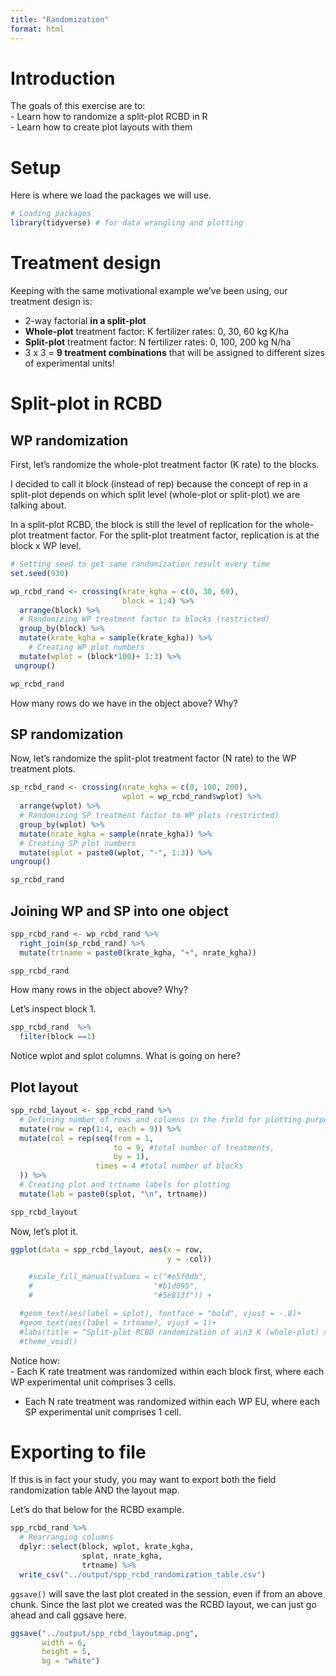```yaml
---
title: "Randomization"
format: html
---
```


# Introduction  
The goals of this exercise are to:  
- Learn how to randomize a split-plot RCBD in R  
- Learn how to create plot layouts with them  

# Setup  
Here is where we load the packages we will use.  
```r
# Loading packages
library(tidyverse) # for data wrangling and plotting
```

# Treatment design  
Keeping with the same motivational example we've been using, our treatment design is:  

-   2-way factorial **in a split-plot**  
-   **Whole-plot** treatment factor: K fertilizer rates: 0, 30, 60 kg K/ha\
-   **Split-plot** treatment factor: N fertilizer rates: 0, 100, 200 kg N/ha\
-   3 x 3 = **9 treatment combinations** that will be assigned to different sizes of experimental units!  

# Split-plot in RCBD  
## WP randomization  
First, let's randomize the whole-plot treatment factor (K rate) to the blocks.  

I decided to call it block (instead of rep) because the concept of rep in a split-plot depends on which split level (whole-plot or split-plot) we are talking about.  

In a split-plot RCBD, the block is still the level of replication for the whole-plot treatment factor. For the split-plot treatment factor, replication is at the block x WP level.  

```r
# Setting seed to get same randomization result every time
set.seed(930)

wp_rcbd_rand <- crossing(krate_kgha = c(0, 30, 60),
                         block = 1:4) %>%
  arrange(block) %>%
  # Randomizing WP treatment factor to blocks (restricted) 
  group_by(block) %>%
  mutate(krate_kgha = sample(krate_kgha)) %>%
    # Creating WP plot numbers 
  mutate(wplot = (block*100)+ 1:3) %>%
 ungroup()

wp_rcbd_rand
```

How many rows do we have in the object above? Why?  

## SP randomization  
Now, let's randomize the split-plot treatment factor (N rate) to the WP treatment plots.  
```r
sp_rcbd_rand <- crossing(nrate_kgha = c(0, 100, 200),
                         wplot = wp_rcbd_rand$wplot) %>%
  arrange(wplot) %>%
  # Randomizing SP treatment factor to WP plots (restricted)
  group_by(wplot) %>%
  mutate(nrate_kgha = sample(nrate_kgha)) %>%
  # Creating SP plot numbers 
  mutate(splot = paste0(wplot, "-", 1:3)) %>%
ungroup()

sp_rcbd_rand
```

## Joining WP and SP into one object
```r
spp_rcbd_rand <- wp_rcbd_rand %>%
  right_join(sp_rcbd_rand) %>%
  mutate(trtname = paste0(krate_kgha, "+", nrate_kgha))

spp_rcbd_rand
```

How many rows in the object above? Why?

Let's inspect block 1.  
```r
spp_rcbd_rand  %>%
  filter(block ==1)
```

Notice wplot and splot columns. What is going on here?  

## Plot layout  
```r
spp_rcbd_layout <- spp_rcbd_rand %>%
  # Defining number of rows and columns in the field for plotting purposes
  mutate(row = rep(1:4, each = 9)) %>%
  mutate(col = rep(seq(from = 1, 
                       to = 9, #total number of treatments, 
                       by = 1), 
                   times = 4 #total number of blocks
  )) %>%
  # Creating plot and trtname labels for plotting
  mutate(lab = paste0(splot, "\n", trtname))

spp_rcbd_layout
```

Now, let's plot it.
```r
ggplot(data = spp_rcbd_layout, aes(x = row, 
                                   y = -col))

    #scale_fill_manual(values = c("#e5f0db",
    #                           "#b1d095",
    #                           "#5e813f")) +

  #geom_text(aes(label = splot), fontface = "bold", vjust = -.8)+
  #geom_text(aes(label = trtname), vjust = 1)+
  #labs(title = "Split-plot RCBD randomization of a\n3 K (whole-plot) x 3 N (split-plot) treatment design") +
  #theme_void()

```

Notice how:  
  - Each K rate treatment was randomized within each block first, where each WP experimental unit comprises 3 cells. 
  
  - Each N rate treatment was randomized within each WP EU, where each SP experimental unit comprises 1 cell.  

# Exporting to file  
If this is in fact your study, you may want to export both the field randomization table AND the layout map.  

Let's do that below for the RCBD example.  

```r
spp_rcbd_rand %>%
  # Rearranging columns  
  dplyr::select(block, wplot, krate_kgha, 
                splot, nrate_kgha,
                trtname) %>%
  write_csv("../output/spp_rcbd_randomization_table.csv")


```

`ggsave()` will save the last plot created in the session, even if from an above chunk. Since the last plot we created was the RCBD layout, we can just go ahead and call ggsave here.  

```r
ggsave("../output/spp_rcbd_layoutmap.png",
       width = 6,
       height = 5,
       bg = "white")
```


